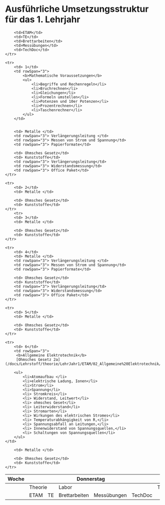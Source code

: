 
# Ausführliche Umsetzungsstruktur für das 1. Lehrjahr


<table>
<thead>
  <tr>
    <th>Woche</th>
    <th colSpan="5">Donnerstag</th>
    <th colSpan="5">Freitag</th>
  </tr>
  </thead>

<tbody>
   <tr>
        <td> </td>
        <td colSpan="2">Theorie</td>
        <td colSpan="3">Labor</td>
        <td colSpan="2">Theorie</td>
        <td colSpan="3">Labor</td>
    </tr>
   <tr>
        <td> </td>
        <td>ETAM</td>
        <td>TE</td>
        <td>Brettarbeiten</td>
        <td>Messübungen</td>
        <td>TechDoc</td>
        
        <td>ETAM</td>
        <td>TE</td>
        <td>Brettarbeiten</td>
        <td>Messübungen</td>
        <td>TechDoc</td>
    </tr>

    <tr>
        <td> 1</td>
        <td rowSpan="3">
            <b>Mathematische Voraussetzungen</b>
            <ul>
                <li>Begriffe und Rechenregeln</li> 
                <li>Bruchrechnen</li> 
                <li>Gleichungen</li>  
                <li>Formeln umstellen</li> 
                <li>Potenzen und 10er Potenzen</li>  
                <li>Prozentrechnen</li> 
                <li>Taschenrechner</li> 
            </ul>
        </td>
       
       
        <td> Metalle </td>
        <td rowSpan="3"> Verlängerungsleitung </td>
        <td rowSpan="3"> Messen von Strom und Spannung</td>
        <td rowSpan="3"> Papierformate</td>

        <td> Ohmsches Gesetz</td>
        <td> Kunststoffe</td>
        <td rowSpan="3"> Verlängerungsleitung</td>
        <td rowSpan="3"> Widerstandsmessung</td>
        <td rowSpan="3"> Office Paket</td>
    </tr>

    <tr>
        <td> 2</td>
        <td> Metalle </td>
        
        <td> Ohmsches Gesetz</td>
        <td> Kunststoffe</td>
    </tr>
        <tr>
        <td> 3</td>
        <td> Metalle </td>
        
        <td> Ohmsches Gesetz</td>
        <td> Kunststoffe</td>
    </tr>

    <tr>
        <td> 4</td>
        <td> Metalle </td>
        <td rowSpan="3"> Verlängerungsleitung </td>
        <td rowSpan="3"> Messen von Strom und Spannung</td>
        <td rowSpan="3"> Papierformate</td>

        <td> Ohmsches Gesetz</td>
        <td> Kunststoffe</td>
        <td rowSpan="3"> Verlängerungsleitung</td>
        <td rowSpan="3"> Widerstandsmessung</td>
        <td rowSpan="3"> Office Paket</td>
    </tr>

    <tr>
        <td> 5</td>
        <td> Metalle </td>
        
        <td> Ohmsches Gesetz</td>
        <td> Kunststoffe</td>
    </tr>

    <tr>
        <td> 6</td>
        <td rowSpan="3">
         <b>Allgemeine Elektrotechnik</b>
         [Ohmsches Gesetz 2a](/docs/Lehrstoff/theorie/LehrJahr1/ETAM/02_Allgemeine%20Elektrotechnik/11_OhmschesGesetz)    

        <ul>
            <li>Atomaufbau </li>
            <li>elektrische Ladung, Ionen</li>
            <li>Strom</li>
            <li>Spannung</li>
            <li> Stromkreis</li>
            <li> Widerstand, Leitwert</li>
            <li> ohmsches Geset</li>
            <li> Leiterwiderstand</li>
            <li> Stromarten</li>
            <li> Wirkungen des elektrischen Stromes</li>
            <li> Temperaturabhängigkeit von R,</li>
            <li> Spannungsabfall an Leitungen,</li>
            <li> Innenwiderstand von Spannungsquellen,</li>
            <li> Schaltungen von Spannungsquellen</li>
        </ul>
    </td>

        <td> Metalle </td>
        
        <td> Ohmsches Gesetz</td>
        <td> Kunststoffe</td>
    </tr>
</tbody>
</table>

